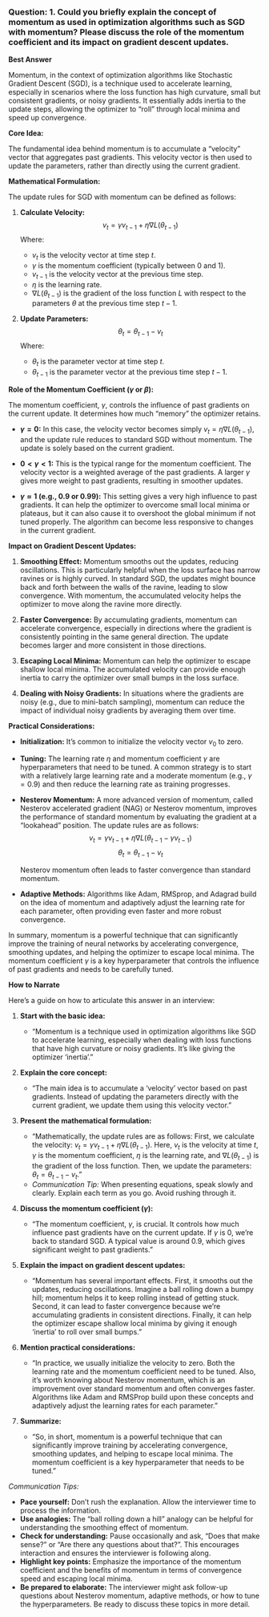 ### **Question:** 1. Could you briefly explain the concept of momentum as used in optimization algorithms such as SGD with momentum? Please discuss the role of the momentum coefficient and its impact on gradient descent updates.

**Best Answer**

Momentum, in the context of optimization algorithms like Stochastic Gradient Descent (SGD), is a technique used to accelerate learning, especially in scenarios where the loss function has high curvature, small but consistent gradients, or noisy gradients. It essentially adds inertia to the update steps, allowing the optimizer to "roll" through local minima and speed up convergence.

**Core Idea:**

The fundamental idea behind momentum is to accumulate a "velocity" vector that aggregates past gradients. This velocity vector is then used to update the parameters, rather than directly using the current gradient.

**Mathematical Formulation:**

The update rules for SGD with momentum can be defined as follows:

1.  **Calculate Velocity:**
    $$v_t = \gamma v_{t-1} + \eta \nabla L(\theta_{t-1})$$
    Where:

    *   $v_t$ is the velocity vector at time step $t$.
    *   $\gamma$ is the momentum coefficient (typically between 0 and 1).
    *   $v_{t-1}$ is the velocity vector at the previous time step.
    *   $\eta$ is the learning rate.
    *   $\nabla L(\theta_{t-1})$ is the gradient of the loss function $L$ with respect to the parameters $\theta$ at the previous time step $t-1$.

2.  **Update Parameters:**
    $$\theta_t = \theta_{t-1} - v_t$$
    Where:

    *   $\theta_t$ is the parameter vector at time step $t$.
    *   $\theta_{t-1}$ is the parameter vector at the previous time step $t-1$.

**Role of the Momentum Coefficient ($\gamma$ or $\beta$):**

The momentum coefficient, $\gamma$, controls the influence of past gradients on the current update. It determines how much "memory" the optimizer retains.

*   **$\gamma = 0$:**  In this case, the velocity vector becomes simply $v_t = \eta \nabla L(\theta_{t-1})$, and the update rule reduces to standard SGD without momentum. The update is solely based on the current gradient.

*   **$0 < \gamma < 1$:** This is the typical range for the momentum coefficient.  The velocity vector is a weighted average of the past gradients. A larger $\gamma$ gives more weight to past gradients, resulting in smoother updates.

*   **$\gamma \approx 1$ (e.g., 0.9 or 0.99):**  This setting gives a very high influence to past gradients.  It can help the optimizer to overcome small local minima or plateaus, but it can also cause it to overshoot the global minimum if not tuned properly.  The algorithm can become less responsive to changes in the current gradient.

**Impact on Gradient Descent Updates:**

1.  **Smoothing Effect:** Momentum smooths out the updates, reducing oscillations. This is particularly helpful when the loss surface has narrow ravines or is highly curved. In standard SGD, the updates might bounce back and forth between the walls of the ravine, leading to slow convergence. With momentum, the accumulated velocity helps the optimizer to move along the ravine more directly.

2.  **Faster Convergence:** By accumulating gradients, momentum can accelerate convergence, especially in directions where the gradient is consistently pointing in the same general direction.  The update becomes larger and more consistent in those directions.

3.  **Escaping Local Minima:** Momentum can help the optimizer to escape shallow local minima. The accumulated velocity can provide enough inertia to carry the optimizer over small bumps in the loss surface.

4.  **Dealing with Noisy Gradients:** In situations where the gradients are noisy (e.g., due to mini-batch sampling), momentum can reduce the impact of individual noisy gradients by averaging them over time.

**Practical Considerations:**

*   **Initialization:**  It's common to initialize the velocity vector $v_0$ to zero.

*   **Tuning:** The learning rate $\eta$ and momentum coefficient $\gamma$ are hyperparameters that need to be tuned. A common strategy is to start with a relatively large learning rate and a moderate momentum (e.g., $\gamma = 0.9$) and then reduce the learning rate as training progresses.

*   **Nesterov Momentum:**  A more advanced version of momentum, called Nesterov accelerated gradient (NAG) or Nesterov momentum, improves the performance of standard momentum by evaluating the gradient at a "lookahead" position. The update rules are as follows:
    $$v_t = \gamma v_{t-1} + \eta \nabla L(\theta_{t-1} - \gamma v_{t-1})$$
    $$\theta_t = \theta_{t-1} - v_t$$

    Nesterov momentum often leads to faster convergence than standard momentum.

*   **Adaptive Methods:** Algorithms like Adam, RMSprop, and Adagrad build on the idea of momentum and adaptively adjust the learning rate for each parameter, often providing even faster and more robust convergence.

In summary, momentum is a powerful technique that can significantly improve the training of neural networks by accelerating convergence, smoothing updates, and helping the optimizer to escape local minima. The momentum coefficient $\gamma$ is a key hyperparameter that controls the influence of past gradients and needs to be carefully tuned.

**How to Narrate**

Here’s a guide on how to articulate this answer in an interview:

1.  **Start with the basic idea:**

    *   "Momentum is a technique used in optimization algorithms like SGD to accelerate learning, especially when dealing with loss functions that have high curvature or noisy gradients.  It's like giving the optimizer 'inertia'."

2.  **Explain the core concept:**

    *   "The main idea is to accumulate a 'velocity' vector based on past gradients.  Instead of updating the parameters directly with the current gradient, we update them using this velocity vector."

3.  **Present the mathematical formulation:**

    *   "Mathematically, the update rules are as follows:  First, we calculate the velocity:  $v_t = \gamma v_{t-1} + \eta \nabla L(\theta_{t-1})$.  Here, $v_t$ is the velocity at time $t$, $\gamma$ is the momentum coefficient, $\eta$ is the learning rate, and $\nabla L(\theta_{t-1})$ is the gradient of the loss function.  Then, we update the parameters: $\theta_t = \theta_{t-1} - v_t$."
    *   *Communication Tip:* When presenting equations, speak slowly and clearly.  Explain each term as you go.  Avoid rushing through it.

4.  **Discuss the momentum coefficient ($\gamma$):**

    *   "The momentum coefficient, $\gamma$, is crucial. It controls how much influence past gradients have on the current update. If $\gamma$ is 0, we're back to standard SGD. A typical value is around 0.9, which gives significant weight to past gradients."

5.  **Explain the impact on gradient descent updates:**

    *   "Momentum has several important effects.  First, it smooths out the updates, reducing oscillations.  Imagine a ball rolling down a bumpy hill; momentum helps it to keep rolling instead of getting stuck. Second, it can lead to faster convergence because we're accumulating gradients in consistent directions.  Finally, it can help the optimizer escape shallow local minima by giving it enough 'inertia' to roll over small bumps."

6.  **Mention practical considerations:**

    *   "In practice, we usually initialize the velocity to zero.  Both the learning rate and the momentum coefficient need to be tuned. Also, it's worth knowing about Nesterov momentum, which is an improvement over standard momentum and often converges faster. Algorithms like Adam and RMSProp build upon these concepts and adaptively adjust the learning rates for each parameter."

7.  **Summarize:**

    *   "So, in short, momentum is a powerful technique that can significantly improve training by accelerating convergence, smoothing updates, and helping to escape local minima. The momentum coefficient is a key hyperparameter that needs to be tuned."

*Communication Tips:*

*   **Pace yourself:** Don't rush the explanation. Allow the interviewer time to process the information.
*   **Use analogies:** The "ball rolling down a hill" analogy can be helpful for understanding the smoothing effect of momentum.
*   **Check for understanding:** Pause occasionally and ask, "Does that make sense?" or "Are there any questions about that?". This encourages interaction and ensures the interviewer is following along.
*   **Highlight key points:** Emphasize the importance of the momentum coefficient and the benefits of momentum in terms of convergence speed and escaping local minima.
*   **Be prepared to elaborate:** The interviewer might ask follow-up questions about Nesterov momentum, adaptive methods, or how to tune the hyperparameters. Be ready to discuss these topics in more detail.
